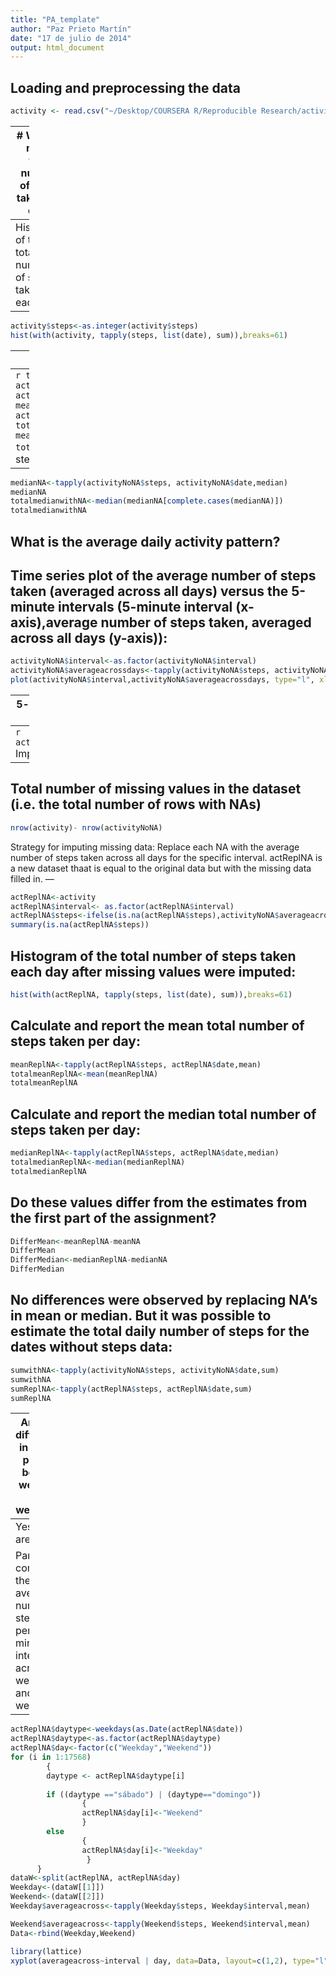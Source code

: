 ```yaml
---
title: "PA_template"
author: "Paz Prieto Martín"
date: "17 de julio de 2014"
output: html_document
---
```


Loading and preprocessing the data
---
```r
activity <- read.csv("~/Desktop/COURSERA R/Reproducible Research/activity.csv", stringsAsFactors=TRUE)
```
---
# What is mean total number of steps taken per day?
---
Histogram of the total number of steps taken each day:
---
```r
activity$steps<-as.integer(activity$steps)
hist(with(activity, tapply(steps, list(date), sum)),breaks=61)
```
---
Mean of steps taken each day:
---
```r
tapply(activity$steps, activity$date,mean)
activityNoNA<-activity[complete.cases(activity),]
meanNA<-tapply(activityNoNA$steps, activityNoNA$date,mean)
totalmeanwithNA<-mean(meanNA[complete.cases(meanNA)])
totalmeanwithNA
```
Median number of steps taken each day:
---
```r
medianNA<-tapply(activityNoNA$steps, activityNoNA$date,median)
medianNA
totalmedianwithNA<-median(medianNA[complete.cases(medianNA)])
totalmedianwithNA
```
What is the average daily activity pattern?
---
Time series plot of the average number of steps taken (averaged across all days) versus the 5-minute intervals (5-minute interval (x-axis),average number of steps taken, averaged across all days (y-axis)):
---
```r
activityNoNA$interval<-as.factor(activityNoNA$interval)
activityNoNA$averageacrossdays<-tapply(activityNoNA$steps, activityNoNA$interval,mean)
plot(activityNoNA$interval,activityNoNA$averageacrossdays, type="l", xlab="5-minute interval", ylab="number of steps averaged across all days", col="green", lwd=2)
```
---
5-minute interval that, on average, contains the maximum number of steps:
---
```r
activityNoNA$interval[which.max(activityNoNA$averageacrossdays)]
```
Imputing missing values
----
Total number of missing values in the dataset (i.e. the total number of rows with NAs)
---
```r
nrow(activity)- nrow(activityNoNA)
```
Strategy for imputing missing data:
Replace each NA with the average number of steps taken across all days for the specific interval. 
actReplNA is a new dataset thaat is equal to the original data but with the missing data filled in.
---
```r
actReplNA<-activity
actReplNA$interval<- as.factor(actReplNA$interval)
actReplNA$steps<-ifelse(is.na(actReplNA$steps),activityNoNA$averageacrossdays,actReplNA$steps)
summary(is.na(actReplNA$steps))
````
Histogram of the total number of steps taken each day after missing values were imputed:
---
```r
hist(with(actReplNA, tapply(steps, list(date), sum)),breaks=61)
````
Calculate and report the mean total number of steps taken per day:
---
```r
meanReplNA<-tapply(actReplNA$steps, actReplNA$date,mean)
totalmeanReplNA<-mean(meanReplNA)
totalmeanReplNA

```
Calculate and report the median total number of steps taken per day:
---
```r
medianReplNA<-tapply(actReplNA$steps, actReplNA$date,median)
totalmedianReplNA<-median(medianReplNA)
totalmedianReplNA
```

Do these values differ from the estimates from the first part of the assignment? 
---
```r
DifferMean<-meanReplNA-meanNA
DifferMean
DifferMedian<-medianReplNA-medianNA
DifferMedian
```
No differences were observed by replacing NA's in mean or median. But it was possible to estimate the total daily number of steps for the dates without steps data:
---
```r
sumwithNA<-tapply(activityNoNA$steps, activityNoNA$date,sum)
sumwithNA
sumReplNA<-tapply(actReplNA$steps, actReplNA$date,sum)
sumReplNA
```
---
Are there differences in activity patterns between weekdays and weekends?
---
Yes, there are:

Panel plot comparing the average number of steps taken per 5-minute interval across weekdays and weekends:
---
```r
actReplNA$daytype<-weekdays(as.Date(actReplNA$date))
actReplNA$daytype<-as.factor(actReplNA$daytype)
actReplNA$day<-factor(c("Weekday","Weekend"))
for (i in 1:17568)
        {
        daytype <- actReplNA$daytype[i]
        
        if ((daytype =="sábado") | (daytype=="domingo"))
                {
                actReplNA$day[i]<-"Weekend"
                }
        else 
                {
                actReplNA$day[i]<-"Weekday"
                 }
      }  
dataW<-split(actReplNA, actReplNA$day)
Weekday<-(dataW[[1]])
Weekend<-(dataW[[2]])
Weekday$averageacross<-tapply(Weekday$steps, Weekday$interval,mean)

Weekend$averageacross<-tapply(Weekend$steps, Weekend$interval,mean)
Data<-rbind(Weekday,Weekend)

library(lattice)
xyplot(averageacross~interval | day, data=Data, layout=c(1,2), type="l", xlab="5-minute interval", ylab="number of steps")
````

